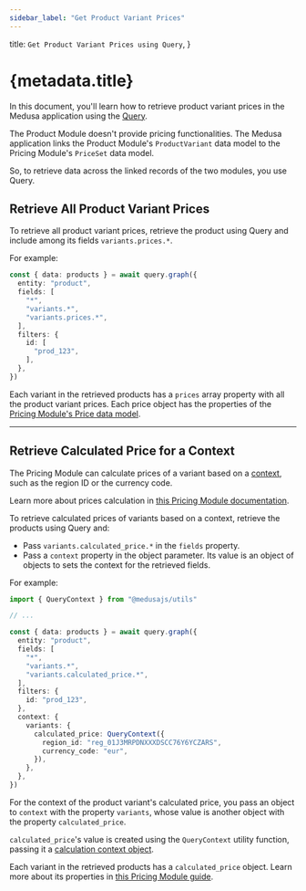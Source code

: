 ```yaml
---
sidebar_label: "Get Product Variant Prices"
---
```


  title: `Get Product Variant Prices using Query`,
}

# {metadata.title}

In this document, you'll learn how to retrieve product variant prices in the Medusa application using the [Query](!docs!/advanced-development/modules/query).

<Note title="Why use Query?">

The Product Module doesn't provide pricing functionalities. The Medusa application links the Product Module's `ProductVariant` data model to the Pricing Module's `PriceSet` data model.

So, to retrieve data across the linked records of the two modules, you use Query.

</Note>

## Retrieve All Product Variant Prices

To retrieve all product variant prices, retrieve the product using Query and include among its fields `variants.prices.*`.

For example:

```ts highlights={[["6"]]}
const { data: products } = await query.graph({
  entity: "product",
  fields: [
    "*",
    "variants.*",
    "variants.prices.*",
  ],
  filters: {
    id: [
      "prod_123",
    ],
  },
})
```

Each variant in the retrieved products has a `prices` array property with all the product variant prices. Each price object has the properties of the [Pricing Module's Price data model](/references/pricing/models/Price).

---

## Retrieve Calculated Price for a Context

The Pricing Module can calculate prices of a variant based on a [context](../../../pricing/price-calculation/page.mdx#calculation-context), such as the region ID or the currency code.

<Note title="Tip">

Learn more about prices calculation in [this Pricing Module documentation](../../../pricing/price-calculation/page.mdx).

</Note>

To retrieve calculated prices of variants based on a context, retrieve the products using Query and:

- Pass `variants.calculated_price.*` in the `fields` property.
- Pass a `context` property in the object parameter. Its value is an object of objects to sets the context for the retrieved fields.

For example:

```ts highlights={[["6"], ["12"], ["13"], ["14"], ["15"], ["16"], ["17"]]}
import { QueryContext } from "@medusajs/utils"

// ...

const { data: products } = await query.graph({
  entity: "product",
  fields: [
    "*",
    "variants.*",
    "variants.calculated_price.*",
  ],
  filters: {
    id: "prod_123",
  },
  context: {
    variants: {
      calculated_price: QueryContext({
        region_id: "reg_01J3MRPDNXXXDSCC76Y6YCZARS",
        currency_code: "eur",
      }),
    },
  },
})
```

For the context of the product variant's calculated price, you pass an object to `context` with the property `variants`, whose value is another object with the property `calculated_price`.

`calculated_price`'s value is created using the `QueryContext` utility function, passing it a [calculation context object](../../../pricing/price-calculation/page.mdx#calculation-context).

Each variant in the retrieved products has a `calculated_price` object. Learn more about its properties in [this Pricing Module guide](../../../pricing/price-calculation/page.mdx#returned-price-object).
